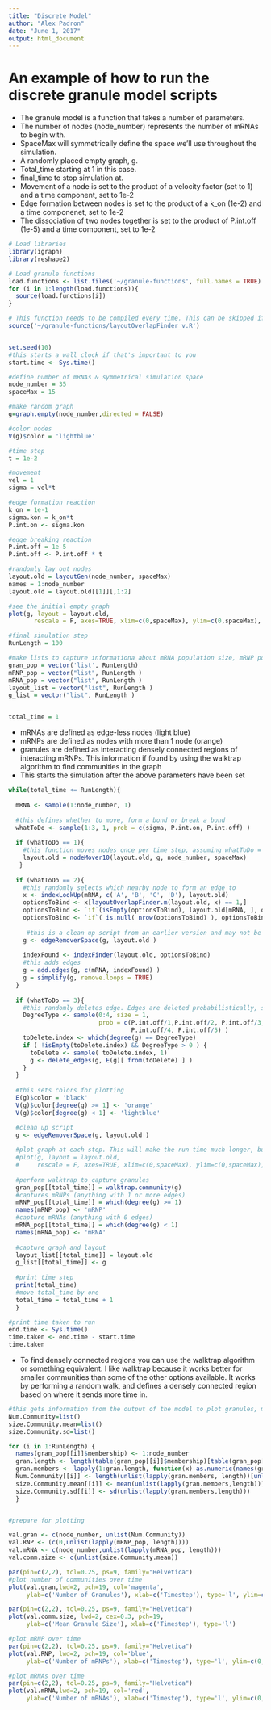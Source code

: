 ```yaml
---
title: "Discrete Model"
author: "Alex Padron"
date: "June 1, 2017"
output: html_document
---
```


# An example of how to run the discrete granule model scripts

- The granule model is a function that takes a number of parameters. 
- The number of nodes (node_number) represents the number of mRNAs to begin with.
- SpaceMax will symmetrically define the space we'll use throughout the simulation.
- A randomly placed empty graph, g.
- Total_time starting at 1 in this case.
- final_time to stop simulation at.
- Movement of a node is set to the product of a velocity factor (set to 1) and a time component, set to 1e-2
- Edge formation between nodes is set to the product of a k_on (1e-2) and a time componenet, set to 1e-2
- The dissociation of two nodes together is set to the product of P.int.off (1e-5) and a time component, set to 1e-2


```r
# Load libraries
library(igraph)
library(reshape2)

# Load granule functions
load.functions <- list.files('~/granule-functions', full.names = TRUE)
for (i in 1:length(load.functions)){
  source(load.functions[i])
}

# This function needs to be compiled every time. This can be skipped if load.functions is run in the same session
source('~/granule-functions/layoutOverlapFinder_v.R')


set.seed(10)
#this starts a wall clock if that's important to you
start.time <- Sys.time()

#define number of mRNAs & symmetrical simulation space
node_number = 35
spaceMax = 15

#make random graph
g=graph.empty(node_number,directed = FALSE)

#color nodes 
V(g)$color = 'lightblue'

#time step 
t = 1e-2

#movement
vel = 1
sigma = vel*t

#edge formation reaction
k_on = 1e-1
sigma.kon = k_on*t
P.int.on <- sigma.kon

#edge breaking reaction
P.int.off = 1e-5
P.int.off <- P.int.off * t

#randomly lay out nodes 
layout.old = layoutGen(node_number, spaceMax)
names = 1:node_number
layout.old = layout.old[[1]][,1:2]

#see the initial empty graph
plot(g, layout = layout.old,
       rescale = F, axes=TRUE, xlim=c(0,spaceMax), ylim=c(0,spaceMax), asp = 0 )

#final simulation step
RunLength = 100

#make lists to capture informationa about mRNA population size, mRNP population size, granule population size. This also makes lists to capture the graph and layout of the graph at each time step to revisit later if needed (g_list & layout_list)
gran_pop = vector('list', RunLength)
mRNP_pop = vector("list", RunLength ) 
mRNA_pop = vector("list", RunLength ) 
layout_list = vector("list", RunLength ) 
g_list = vector("list", RunLength ) 


total_time = 1

```
- mRNAs are defined as edge-less nodes (light blue)
- mRNPs are defined as nodes with more than 1 node (orange)
- granules are defined as interacting densely connected regions of interacting mRNPs. This information if found by using the walktrap algorithm to find communities in the graph
- This starts the simulation after the above parameters have been set

```r
while(total_time <= RunLength){ 
  
  mRNA <- sample(1:node_number, 1)
  
  #this defines whether to move, form a bond or break a bond
  whatToDo <- sample(1:3, 1, prob = c(sigma, P.int.on, P.int.off) )
  
  if (whatToDo == 1){
    #this function moves nodes once per time step, assuming whatToDo = 1
    layout.old = nodeMover10(layout.old, g, node_number, spaceMax)
   }
  
  if (whatToDo == 2){
    #this randomly selects which nearby node to form an edge to
    x <- indexLookUp(mRNA, c('A', 'B', 'C', 'D'), layout.old)
    optionsToBind <- x[layoutOverlapFinder.m(layout.old, x) == 1,]
    optionsToBind <- `if`(isEmpty(optionsToBind), layout.old[mRNA, ], optionsToBind)
    optionsToBind <- `if`( is.null( nrow(optionsToBind) ), optionsToBind , optionsToBind[sample(1:nrow(optionsToBind), 1),] )
    
     #this is a clean up script from an earlier version and may not be needed anymore. 
    g <- edgeRemoverSpace(g, layout.old )
    
    indexFound <- indexFinder(layout.old, optionsToBind)
    #this adds edges
    g = add.edges(g, c(mRNA, indexFound) )
    g = simplify(g, remove.loops = TRUE)
  }
  
  if (whatToDo == 3){
    #this randomly deletes edge. Edges are deleted probabilistically, selecting nodes with single edges preferentially to those with more than 1 edge
    DegreeType <- sample(0:4, size = 1, 
                         prob = c(P.int.off/1,P.int.off/2, P.int.off/3, 
                                  P.int.off/4, P.int.off/5) )
    toDelete.index <- which(degree(g) == DegreeType)
    if ( !isEmpty(toDelete.index) && DegreeType > 0 ) {
      toDelete <- sample( toDelete.index, 1)
      g <- delete_edges(g, E(g)[ from(toDelete) ] )
    }
  }
  
  #this sets colors for plotting 
  E(g)$color = 'black'
  V(g)$color[degree(g) >= 1] <- 'orange'
  V(g)$color[degree(g) < 1] <- 'lightblue'

  #clean up script
  g <- edgeRemoverSpace(g, layout.old ) 
  
  #plot graph at each step. This will make the run time much longer, but useful to visualize sometimes 
  #plot(g, layout = layout.old,
  #     rescale = F, axes=TRUE, xlim=c(0,spaceMax), ylim=c(0,spaceMax), asp = 0 )
  
  #perform walktrap to capture granules
  gran_pop[[total_time]] = walktrap.community(g)
  #captures mRNPs (anything with 1 or more edges)
  mRNP_pop[[total_time]] = which(degree(g) >= 1)
  names(mRNP_pop) <- 'mRNP'
  #capture mRNAs (anything with 0 edges)
  mRNA_pop[[total_time]] = which(degree(g) < 1)
  names(mRNA_pop) <- 'mRNA'
  
  #capture graph and layout
  layout_list[[total_time]] = layout.old
  g_list[[total_time]] <- g
  
  #print time step
  print(total_time)
  #move total_time by one
  total_time = total_time + 1  
  } 

#print time taken to run 
end.time <- Sys.time()
time.taken <- end.time - start.time
time.taken
```

- To find densely connected regions you can use the walktrap algorithm or something equivalent. I like walktrap because it works better for smaller communities than some of the other options available. It works by performing a random walk, and defines a densely connected region based on where it sends more time in.

```r

#this gets information from the output of the model to plot granules, mRNPs, mRNA numbers
Num.Community=list()
size.Community.mean=list()
size.Community.sd=list()

for (i in 1:RunLength) {
  names(gran_pop[[i]]$membership) <- 1:node_number
  gran.length <- length(table(gran_pop[[i]]$membership)[table(gran_pop[[i]]$membership) ])
  gran.members <- lapply(1:gran.length, function(x) as.numeric(names(gran_pop[[i]]$membership[gran_pop[[i]]$membership == x])))
  Num.Community[[i]] <- length(unlist(lapply(gran.members, length))[unlist(lapply(gran.members, length)) ])
  size.Community.mean[[i]] <- mean(unlist(lapply(gran.members,length)))
  size.Community.sd[[i]] <- sd(unlist(lapply(gran.members,length)))
  }


#prepare for plotting

val.gran <- c(node_number, unlist(Num.Community))
val.RNP <- (c(0,unlist(lapply(mRNP_pop, length))))
val.mRNA <- c(node_number,unlist(lapply(mRNA_pop, length)))
val.comm.size <- c(unlist(size.Community.mean))

par(pin=c(2,2), tcl=0.25, ps=9, family="Helvetica")
#plot number of communities over time
plot(val.gran,lwd=2, pch=19, col='magenta', 
     ylab=c('Number of Granules'), xlab=c('Timestep'), type='l', ylim=c(0, 500) )

par(pin=c(2,2), tcl=0.25, ps=9, family="Helvetica")
plot(val.comm.size, lwd=2, cex=0.3, pch=19, 
     ylab=c('Mean Granule Size'), xlab=c('Timestep'), type='l')

#plot mRNP over time
par(pin=c(2,2), tcl=0.25, ps=9, family="Helvetica")
plot(val.RNP, lwd=2, pch=19, col='blue', 
     ylab=c('Number of mRNPs'), xlab=c('Timestep'), type='l', ylim=c(0, node_number) )

#plot mRNAs over time
par(pin=c(2,2), tcl=0.25, ps=9, family="Helvetica")
plot(val.mRNA,lwd=2, pch=19, col='red', 
     ylab=c('Number of mRNAs'), xlab=c('Timestep'), type='l', ylim=c(0, node_number) )

```
